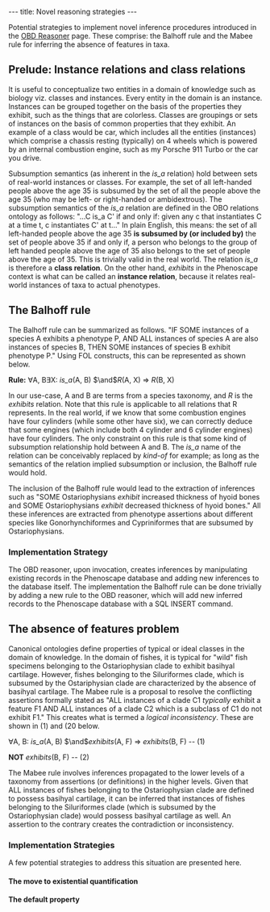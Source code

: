 ---
title: Novel reasoning strategies
---

Potential strategies to implement novel inference procedures introduced in the [[OBD_Reasoner#Novel_inference_procedures_for_Phenoscape|OBD Reasoner]]  page. These comprise: the Balhoff rule and the Mabee rule for inferring the absence of features in taxa.

== Prelude: Instance relations and class relations ==

It is useful to conceptualize two entities in a domain of knowledge such as biology viz. classes and instances. Every entity in the domain is an instance. Instances can be grouped together on the basis of the properties they exhibit, such as the things that are colorless. Classes are groupings or sets of instances on the basis of common properties that they exhibit. An example of a class would be car, which includes all the entities (instances) which comprise a chassis resting (typically) on 4 wheels which is powered by an internal combustion engine, such as my Porsche 911 Turbo or the car you drive.

Subsumption semantics (as inherent in the ''is_a'' relation) hold between sets of real-world instances or classes. For example, the set of all left-handed people above the age 35 is subsumed by the set of all the people above the age 35 (who may be left- or right-handed or ambidextrous). The subsumption semantics of the ''is_a'' relation are defined in the OBO relations ontology as follows: "...C is_a C' if and only if: given any c that instantiates C at a time t, c instantiates C' at t..." In plain English, this means: the set of all left-handed people above the age 35 '''is subsumed by (or included by)''' the set of people above 35 if and only if, a person who belongs to the group of left handed people above the age of 35 also belongs to the set of people above the age of 35. This is trivially valid in the real world. The relation ''is_a'' is therefore a '''class relation'''. On the other hand, ''exhibits'' in the Phenoscape context is what can be called an '''instance relation''', because it relates real-world instances of taxa to actual phenotypes.

==The Balhoff rule==

The Balhoff rule can be summarized as follows. "IF SOME instances of a species A exhibits a phenotype P, AND ALL instances of species A are also instances of species B, THEN SOME instances of species B exhibit phenotype P." Using FOL constructs, this can be represented as shown below.

'''Rule:''' <math>\forall</math>A, B<math>\exists </math>X: ''is_a''(A, B)  <math>\and </math>''R''(A, X)  <math>\Rightarrow</math> ''R''(B, X)

In our use-case, A and B are terms from a species taxonomy, and ''R'' is the ''exhibits'' relation. Note that this rule is applicable to all relations that R represents. In the real world, if we know that some combustion engines have four cylinders (while some other have six), we can correctly deduce that some engines (which include both 4 cylinder and 6 cylinder engines) have four cylinders. The only constraint on this rule is that some kind of subsumption relationship hold between A and B. The ''is_a'' name of the relation can be conceivably replaced by ''kind-of'' for example; as long as the semantics of the relation implied subsumption or inclusion, the Balhoff rule would hold.

The inclusion of the Balhoff rule would lead to the extraction of inferences such as "SOME Ostariophysians ''exhibit'' increased thickness of hyoid bones and SOME Ostariophysians ''exhibit'' decreased thickness of hyoid bones." All these inferences are extracted from phenotype assertions about different species like Gonorhynchiformes and Cypriniformes that are subsumed by Ostariophysians.

=== Implementation Strategy ===

The OBD reasoner, upon invocation, creates inferences by manipulating existing records in the Phenoscape database and adding new inferences to the database itself. The implementation the Balhoff rule can be done trivially by adding a new rule to the OBD reasoner, which will add new inferred records to the Phenoscape database with a SQL INSERT command.

== The absence of features problem ==

Canonical ontologies define properties of typical or ideal classes in the domain of knowledge. In the domain of fishes, it is typical for "wild" fish specimens belonging to the Ostariophysian clade to exhibit basihyal cartilage. However, fishes belonging to the Siluriformes clade, which is subsumed by the Ostariphysian clade are characterized by the absence of basihyal cartilage. The Mabee rule is a proposal to resolve the conflicting assertions formally stated as "ALL instances of a clade C1 ''typically'' exhibit a feature F1 AND ALL instances of a clade C2 which is a subclass of C1 do not exhibit F1." This creates what is termed a ''logical inconsistency''. These are shown in (1) and (20 below.

<math>\forall</math>A, B: ''is_a''(A, B)  <math>\and </math>''exhibits''(A, F)  <math>\Rightarrow</math> ''exhibits''(B, F) -- (1)

'''NOT''' ''exhibits''(B, F)                                                                                                -- (2)

The Mabee rule involves inferences propagated to the lower levels of a taxonomy from assertions (or definitions) in the higher levels. Given that ALL instances of fishes belonging to the Ostariophysian clade are defined to possess basihyal cartilage, it can be inferred that instances of fishes belonging to the Siluriformes clade (which is subsumed by the Ostariophysian clade) would possess basihyal cartilage as well. An assertion to the contrary creates the contradiction or inconsistency.

=== Implementation Strategies ===

A few potential strategies to address this situation are presented here.

==== The move to existential quantification ====

==== The default property ====